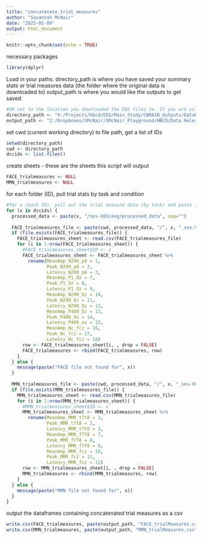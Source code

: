```yaml
---
title: "concatenate_trial_measures"
author: "Savannah McNair"
date: "2025-01-09"
output: html_document
---
```


```r
knitr::opts_chunk$set(echo = TRUE)
```

necessary packages
```r
library(dplyr)
```

Load in your paths:
directory_path is where you have saved your summary stats or trial measures data (the folder where the original data is downloaded to)
output_path is where you would like the outputs to get saved
```r
#SM set to the location you downloaded the EEG files to. If you are using a Windows computer, you will need to change the direction of the slashes from '\' to '/'
directory_path <- "X:/Projects/hbcd/EEG/Main_Study/CBRAIN_Outputs/DataReleaseIDs/"
output_path <- "Z:/Dropboxes/SMcNair/SMcNair_Playground/HBCD/Data Release/DataRelease_Githhub/test_cbrain_datarelease_deid/"
```

set cwd (current working directory) to file path, get a list of IDs 
```r
setwd(directory_path)
cwd <- directory_path
dccids <- list.files()
```

create sheets - these are the sheets this script will output
```r
FACE_trialmeasures <- NULL
MMN_trialmeasures <- NULL
```

for each folder (ID), pull trial stats by task and condition
```r
#for x (each ID), pull out the trial measure data (by task) and paste it into a new sheet, storing ID in a new column
for (x in dccids) {
  processed_data <- paste(x, "/ses-V03/eeg/processed_data", sep="")
  
  FACE_trialmeasures_file <- paste(cwd, processed_data, "/", x, "_ses-V03_task-FACE_ERPTrialMeasures.csv", sep="")
  if (file.exists(FACE_trialmeasures_file)) {
    FACE_trialmeasures_sheet <- read.csv(FACE_trialmeasures_file)
    for (i in 1:nrow(FACE_trialmeasures_sheet)) {
      #FACE_trialmeasures_sheet$ID <- x
      FACE_trialmeasures_sheet <- FACE_trialmeasures_sheet %>%
        rename(MeanAmp_N290_p8 = 1,
               Peak_N290_p8 = 2,
               Latency_N290_p8 = 3, 
               MeanAmp_P1_Oz = 7,               
               Peak_P1_Oz = 8,
               Latency_P1_Oz = 9,
               MeanAmp_N290_Oz = 10,
               Peak_N290_Oz = 11,
               Latency_N290_Oz = 12, 
               MeanAmp_P400_Oz = 13,
               Peak_P400_Oz = 14,
               Latency_P400_oz = 15, 
               MeanAmp_Nc_fcz = 16,
               Peak_Nc_fcz = 17,
               Latency_Nc_fcz = 18)
      row <- FACE_trialmeasures_sheet[i, , drop = FALSE]
      FACE_trialmeasures <- rbind(FACE_trialmeasures, row)
    }
  } else {
    message(paste("FACE file not found for", x))
  }
  
  MMN_trialmeasures_file <- paste(cwd, processed_data, "/", x, "_ses-V03_task-MMN_ERPTrialMeasures.csv", sep="")
  if (file.exists(MMN_trialmeasures_file)) {
    MMN_trialmeasures_sheet <- read.csv(MMN_trialmeasures_file)
    for (i in 1:nrow(MMN_trialmeasures_sheet)) {
      #MMN_trialmeasures_sheet$ID <- x
      MMN_trialmeasures_sheet <- MMN_trialmeasures_sheet %>%
        rename(MeanAmp_MMR_t7t8 = 1,
               Peak_MMR_t7t8 = 2,
               Latency_MMR_t7t8 = 3,
               MeanAmp_MMR_f7f8 = 7,
               Peak_MMR_f7f8 = 8,
               Latency_MMR_f7f8 = 9,
               MeanAmp_MMR_fcz = 10,
               Peak_MMR_fcz = 11,
               Latency_MMR_fcz = 12)
      row <- MMN_trialmeasures_sheet[i, , drop = FALSE]
      MMN_trialmeasures <- rbind(MMN_trialmeasures, row)
    }
  } else {
    message(paste("MMN file not found for", x))
  }
}

```

output the dataframes containing concatenated trial measures as a csv
```r
write.csv(FACE_trialmeasures, paste(output_path, "FACE_trialMeasures.csv", sep = ""), row.names=FALSE) 
write.csv(MMN_trialmeasures, paste(output_path, "MMN_trialMeasures.csv", sep = ""), row.names=FALSE)
```